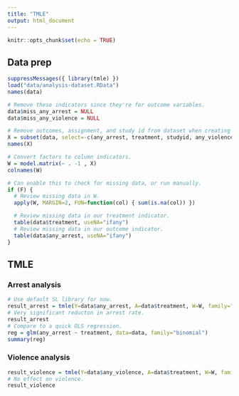 ```yaml
---
title: "TMLE"
output: html_document
---
```


```r
knitr::opts_chunk$set(echo = TRUE)
```

## Data prep

```r
suppressMessages({ library(tmle) })
load("data/analysis-dataset.RData")
names(data)

# Remove these indicators since they're for outcome variables.
data$miss_any_arrest = NULL
data$miss_any_violence = NULL

# Remove outcomes, assignment, and study id from dataset when creating X dataframe.
X = subset(data, select=-c(any_arrest, treatment, studyid, any_violence))
names(X)

# Convert factors to column indicators.
W = model.matrix(~ . -1 , X)
colnames(W)

# Can enable this to check for missing data, or run manually.
if (F) {
  # Review missing data in W.
  apply(W, MARGIN=2, FUN=function(col) { sum(is.na(col)) })

  # Review missing data in our treatment indicator.
  table(data$treatment, useNA="ifany")
  # Review missing data in our outcome indicator.
  table(data$any_arrest, useNA="ifany")
}

```

## TMLE

### Arrest analysis

```r
# Use default SL library for now.
result_arrest = tmle(Y=data$any_arrest, A=data$treatment, W=W, family="binomial")
# Very significant reducton in arrest rate.
result_arrest
# Compare to a quick OLS regression.
reg = glm(any_arrest ~ treatment, data=data, family="binomial")
summary(reg)
```

### Violence analysis

```r
result_violence = tmle(Y=data$any_violence, A=data$treatment, W=W, family="binomial")
# No effect on violence.
result_violence
```
